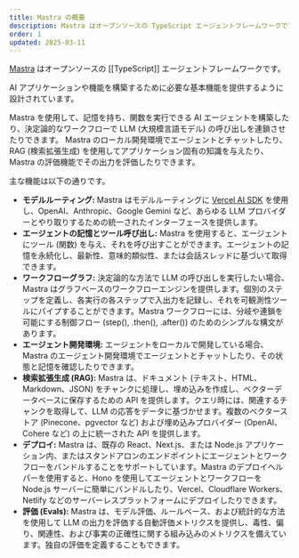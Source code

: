 ```yaml
---
title: Mastra の概要
description: Mastra はオープンソースの TypeScript エージェントフレームワークです。
order: 1
updated: 2025-03-11
---
```



[Mastra](https://mastra.ai) はオープンソースの [[TypeScript]] エージェントフレームワークです。

AI アプリケーションや機能を構築するために必要な基本機能を提供するように設計されています。

Mastra を使用して、記憶を持ち、関数を実行できる AI エージェントを構築したり、決定論的なワークフローで LLM (大規模言語モデル) の呼び出しを連鎖させたりできます。
Mastra のローカル開発環境でエージェントとチャットしたり、RAG (検索拡張生成) を使用してアプリケーション固有の知識を与えたり、Mastra の評価機能でその出力を評価したりできます。

主な機能は以下の通りです。

*   **モデルルーティング:** Mastra はモデルルーティングに [Vercel AI SDK](https://sdk.vercel.ai/docs/introduction) を使用し、OpenAI、Anthropic、Google Gemini など、あらゆる LLM プロバイダーとやり取りするための統一されたインターフェースを提供します。
*   **エージェントの記憶とツール呼び出し:** Mastra を使用すると、エージェントにツール (関数) を与え、それを呼び出すことができます。エージェントの記憶を永続化し、最新性、意味的類似性、または会話スレッドに基づいて取得できます。
*   **ワークフローグラフ:** 決定論的な方法で LLM の呼び出しを実行したい場合、Mastra はグラフベースのワークフローエンジンを提供します。個別のステップを定義し、各実行の各ステップで入出力を記録し、それを可観測性ツールにパイプすることができます。Mastra ワークフローには、分岐や連鎖を可能にする制御フロー (step(), .then(), .after()) のためのシンプルな構文があります。
*   **エージェント開発環境:** エージェントをローカルで開発している場合、Mastra のエージェント開発環境でエージェントとチャットしたり、その状態と記憶を確認したりできます。
*   **検索拡張生成 (RAG):** Mastra は、ドキュメント (テキスト、HTML、Markdown、JSON) をチャンクに処理し、埋め込みを作成し、ベクターデータベースに保存するための API を提供します。クエリ時には、関連するチャンクを取得して、LLM の応答をデータに基づかせます。複数のベクターストア (Pinecone、pgvector など) および埋め込みプロバイダー (OpenAI、Cohere など) の上に統一された API を提供します。
*   **デプロイ:** Mastra は、既存の React、Next.js、または Node.js アプリケーション内、またはスタンドアロンのエンドポイントにエージェントとワークフローをバンドルすることをサポートしています。Mastra のデプロイヘルパーを使用すると、Hono を使用してエージェントとワークフローを Node.js サーバーに簡単にバンドルしたり、Vercel、Cloudflare Workers、Netlify などのサーバーレスプラットフォームにデプロイしたりできます。
*   **評価 (Evals):** Mastra は、モデル評価、ルールベース、および統計的な方法を使用して LLM の出力を評価する自動評価メトリクスを提供し、毒性、偏り、関連性、および事実の正確性に関する組み込みのメトリクスを備えています。独自の評価を定義することもできます。

